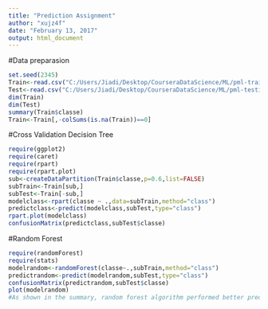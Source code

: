 ```yaml
---
title: "Prediction Assignment"
author: "xujz4f"
date: "February 13, 2017"
output: html_document
---
```


#Data preparasion
```r
set.seed(2345)
Train<-read.csv("C:/Users/Jiadi/Desktop/CourseraDataScience/ML/pml-training.csv",head=TRUE,na.strings=c("#DIV/0!","","NA"))
Test<-read.csv("C:/Users/Jiadi/Desktop/CourseraDataScience/ML/pml-testing.csv",head=TRUE,na.strings=c("#DIV/0!","","NA"))
dim(Train)
dim(Test)
summary(Train$classe)
Train<-Train[,-colSums(is.na(Train))==0]
```

#Cross Validation Decision Tree
```r
require(ggplot2)
require(caret)
require(rpart)
require(rpart.plot)
sub<-createDataPartition(Train$classe,p=0.6,list=FALSE)
subTrain<-Train[sub,]
subTest<-Train[-sub,]
modelclass<-rpart(classe ~ .,data=subTrain,method="class")
predictclass<-predict(modelclass,subTest,type="class")
rpart.plot(modelclass)
confusionMatrix(predictclass,subTest$classe)
```

#Random Forest
```r
require(randomForest)
require(stats)
modelrandom<-randomForest(classe~.,subTrain,method="class")
predictrandom<-predict(modelrandom,subTest,type="class")
confusionMatrix(predictrandom,subTest$classe)
plot(modelrandom)
#As shown in the summary, random forest algorithm performed better predictive analysis than decision tree. 
```